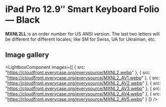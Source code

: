 
# iPad Pro 12.9″ Smart Keyboard Folio — Black

<Callout type='info' emoji='👉🏻'>**MXNL2LL** is an order number for US ANSI version. The last two letters will be different for different locales; like SM for Swiss, UA for Ukrainian, etc.</Callout>

## Image gallery

<LightboxComponent
    images={[
      {
        src: "https://cloudfront.everycase.org/everysource/MXNL2.webp"
      },
      {
        src: "https://cloudfront.everycase.org/everysource/MXNL2_AV1.webp"
      },
      {
        src: "https://cloudfront.everycase.org/everysource/MXNL2_AV2.webp"
      },
      {
        src: "https://cloudfront.everycase.org/everysource/MXNL2_AV3.webp"
      },
      {
        src: "https://cloudfront.everycase.org/everysource/MXNL2_AV4.webp"
      },
      {
        src: "https://cloudfront.everycase.org/everysource/MXNL2_AV5.webp"
      }
    ]}
  />
